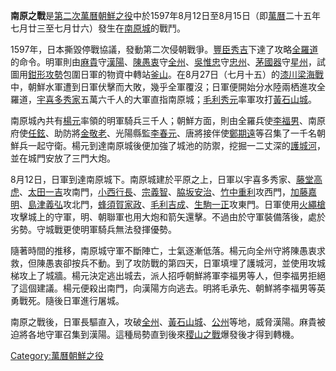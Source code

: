 {{refimprove|time=2013-08-24T10:29:18+00:00}}
{{unreferenced|time=2013-08-24T10:29:18+00:00}}
{{Infobox military conflict
|conflict=南原之戰
|image=
|caption=
|partof=[[萬曆朝鮮之役|萬曆朝鮮之役]]
|date=1597年8月12日—8月15日
|place= [[全羅道|全羅道]][[南原市|南原城]]
|result=日軍勝利
|combatant1= [[朝鮮王朝|朝鮮]]<br />[[明朝|大明]]
|combatant2= [[日本|日本]]
|commander1='''朝鮮：'''<br />[[李福男|李福男]]{{KIA}}<br />[[李春元_(朝鮮)|李春元]]<br />[[李元春|李元春]]{{KIA}}<br />[[金敬老|金敬老]]{{KIA}}<br />[[馬應房|馬應房]]{{KIA}}<br />[[吳應鼎|吳應鼎]]{{KIA}}<br />[[任鉉|任鉉]]{{KIA}}<br />[[李德恢|李德恢]]{{KIA}}<br />[[鄭期遠|鄭期遠]]{{KIA}}<br />[[申浩|申浩]]{{KIA}}<br />[[趙慶男|趙慶男]]<br />'''大明：'''<br />[[楊元|楊元]]<br />[[李新芳|李新芳]]{{KIA}}<br />[[蔣表|蔣表]]{{KIA}}<br />[[毛承先|毛承先]]{{KIA}}
|commander2=[[宇喜多秀家|宇喜多秀家]]<br/>[[藤堂高虎|藤堂高虎]]<br/>[[太田一吉|太田一吉]]<br/>[[小西行長|小西行長]]<br/>[[宗義智|宗義智]]<br/>[[脇坂安治|脇坂安治]]<br/>[[竹中重利|竹中重利]]<br/>[[加藤嘉明|加藤嘉明]]<br/>[[島津義弘|島津義弘]]<br/>[[蜂須賀家政|蜂須賀家政]]<br/>[[毛利勝信|毛利吉成]]<br/>[[生駒一正|生駒一正]]
|strength1= 大明：3,000人<br />朝鮮：1,000人
|strength2= 56,800人
|casualties1= 幾乎全軍覆沒
|casualties2= 不詳
|campaign=
|}}
{{Campaignbox 萬曆朝鮮之役}}
'''南原之戰'''是[[萬曆朝鮮之役|第二次萬曆朝鮮之役]]中於1597年8月12日至8月15日（即[[萬曆|萬曆]]二十五年七月廿三至七月廿六）發生在[[南原市|南原城]]的戰鬥。

1597年，日本撕毀停戰協議，發動第二次侵朝戰爭。[[豐臣秀吉|豐臣秀吉]]下達了攻略[[全羅道|全羅道]]的命令。明軍則由[[麻貴|麻貴]]守[[漢城|漢陽]]、[[陳愚衷|陳愚衷]]守[[全州|全州]]、[[吳惟忠|吳惟忠]]守[[忠州|忠州]]、[[茅國器|茅國器]]守[[星州|星州]]，試圖用[[鉗形攻勢|鉗形攻勢]]包圍日軍的物資中轉站[[釜山|釜山]]。在8月27日（七月十五）的[[漆川梁海戰|漆川梁海戰]]中，朝鮮水軍遭到日軍伏擊而大敗，幾乎全軍覆沒；日軍便開始分水陸兩栖進攻全羅道，[[宇喜多秀家|宇喜多秀家]]五萬六千人的大軍直指南原城；[[毛利秀元|毛利秀元]]率軍攻打[[黃石山城|黃石山城]]。

南原城內共有[[楊元|楊元]]率領的明軍騎兵三千人；朝鮮方面，則由全羅兵使[[李福男|李福男]]、南原府使[[任鉉|任鉉]]、助防將[[金敬老|金敬老]]、光陽縣監[[李春元|李春元]]、唐將接伴使[[鄭期遠|鄭期遠]]等召集了一千名朝鮮兵一起守衛。楊元到達南原城後便加強了城池的防禦，挖掘一二丈深的[[護城河|護城河]]，並在城門安放了三門大炮。

8月12日，日軍到達南原城下。南原城建於平原之上，日軍以宇喜多秀家、[[藤堂高虎|藤堂高虎]]、[[太田一吉|太田一吉]]攻南門，[[小西行長|小西行長]]、[[宗義智|宗義智]]、[[脇坂安治|脇坂安治]]、[[竹中重利|竹中重利]]攻西門，[[加藤嘉明|加藤嘉明]]、[[島津義弘|島津義弘]]攻北門，[[蜂須賀家政|蜂須賀家政]]、[[毛利勝信|毛利吉成]]、[[生駒一正|生駒一正]]攻東門。日軍使用[[火繩槍|火繩槍]]攻擊城上的守軍，明、朝聯軍也用大炮和箭矢還擊。不過由於守軍裝備落後，處於劣勢。守城戰更使明軍騎兵無法發揮優勢。

隨著時間的推移，南原城守軍不斷陣亡，士氣逐漸低落。楊元向全州守將陳愚衷求救，但陳愚衷卻按兵不動。到了攻防戰的第四天，日軍填埋了護城河，並使用攻城梯攻上了城牆。楊元決定逃出城去，派人招呼朝鮮將軍李福男等人，但李福男拒絕了這個建議。楊元便殺出南門，向漢陽方向逃去。明將毛承先、朝鮮將李福男等英勇戰死。隨後日軍進行屠城。

南原之戰後，日軍長驅直入，攻破[[全州|全州]]、[[黃石山城|黃石山城]]、[[公州|公州]]等地，威脅漢陽。麻貴被迫將各地守軍召集到漢陽。這種局勢直到後來[[稷山之戰|稷山之戰]]爆發後才得到轉機。

[[Category:萬曆朝鮮之役|Category:萬曆朝鮮之役]]